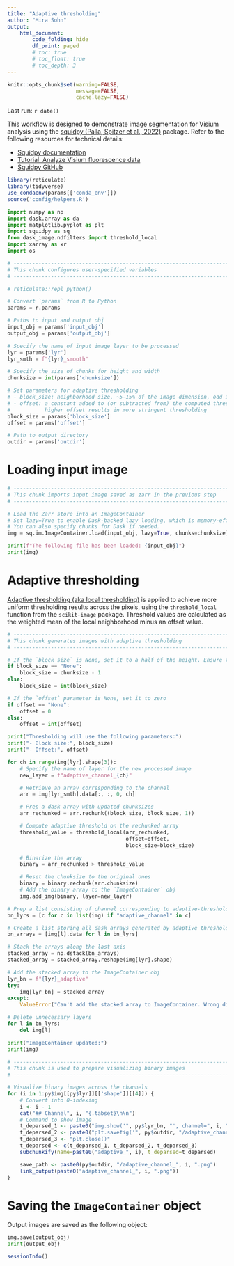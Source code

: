 ```yaml
---
title: "Adaptive thresholding"
author: "Mira Sohn"
output:
    html_document:
        code_folding: hide
        df_print: paged
        # toc: true
        # toc_float: true
        # toc_depth: 3
---
```


```r
knitr::opts_chunk$set(warning=FALSE,
                      message=FALSE,
                      cache.lazy=FALSE)
```

Last run: `r date()`

This workflow is designed to demonstrate image segmentation for Visium analysis 
using the [squidpy (Palla, Spitzer et al., 2022)](https://doi.org/10.1038/s41592-021-01358-2) package.
Refer to the following resources for technical details:

- [Squidpy documentation](https://squidpy.readthedocs.io/en/stable/index.html)
- [Tutorial: Analyze Visium fluorescence data](https://squidpy.readthedocs.io/en/stable/notebooks/tutorials/tutorial_visium_fluo.html)
- [Squidpy GitHub](https://github.com/scverse/squidpy)


```r
library(reticulate)
library(tidyverse)
use_condaenv(params[['conda_env']])
source('config/helpers.R')
```

```python
import numpy as np
import dask.array as da
import matplotlib.pyplot as plt
import squidpy as sq
from dask_image.ndfilters import threshold_local
import xarray as xr
import os
```

```python
# ------------------------------------------------------------------------------
# This chunk configures user-specified variables
# ------------------------------------------------------------------------------

# reticulate::repl_python()

# Convert `params` from R to Python
params = r.params

# Paths to input and output obj
input_obj = params['input_obj']
output_obj = params['output_obj']

# Specify the name of input image layer to be processed
lyr = params['lyr']
lyr_smth = f"{lyr}_smooth"

# Specify the size of chunks for height and width
chunksize = int(params['chunksize'])

# Set parameters for adaptive thresholding
# - block_size: neighborhood size, ~5–15% of the image dimension, odd integer.
# - offset: a constant added to (or subtracted from) the computed threshold (set to 0 by default)
#           higher offset results in more stringent thresholding
block_size = params['block_size']
offset = params['offset']

# Path to output directory
outdir = params['outdir']
```

# Loading input image

```python

# ------------------------------------------------------------------------------
# This chunk imports input image saved as zarr in the previous step
# ------------------------------------------------------------------------------

# Load the Zarr store into an ImageContainer
# Set lazy=True to enable Dask-backed lazy loading, which is memory-efficient for large images.
# You can also specify chunks for Dask if needed.
img = sq.im.ImageContainer.load(input_obj, lazy=True, chunks=chunksize)

print(f"The following file has been loaded: {input_obj}")
print(img)
```


# Adaptive thresholding {.tabset}

[Adaptive thresholding (aka local thresholding)](https://scikit-image.org/docs/0.25.x/auto_examples/applications/plot_thresholding_guide.html#local-thresholding) 
is applied to achieve more uniform thresholding results across the pixels,
using the `threshold_local` function from the `scikit-image` package. Threshold values are
calculated as the weighted mean of the local neighborhood minus an offset value.

```python

# --------------------------------------------------------------------------------
# This chunk generates images with adaptive thresholding
# --------------------------------------------------------------------------------

# If the `block_size` is None, set it to a half of the height. Ensure to have it being an add number. 
if block_size == "None":
    block_size = chunksize - 1
else:
    block_size = int(block_size)

# If the `offset` parameter is None, set it to zero
if offset == "None":
    offset = 0
else:
    offset = int(offset)

print("Thresholding will use the following parameters:")
print("- Block size:", block_size)
print("- Offset:", offset)

for ch in range(img[lyr].shape[3]):
    # Specify the name of layer for the new processed image
    new_layer = f"adaptive_channel_{ch}"

    # Retrieve an array corresponding to the channel
    arr = img[lyr_smth].data[:, :, 0, ch]

    # Prep a dask array with updated chunksizes
    arr_rechunked = arr.rechunk((block_size, block_size, 1))

    # Compute adaptive threshold on the rechunked array
    threshold_value = threshold_local(arr_rechunked, 
                                      offset=offset,
                                      block_size=block_size)

    # Binarize the array
    binary = arr_rechunked > threshold_value

    # Reset the chunksize to the original ones
    binary = binary.rechunk(arr.chunksize)
    # Add the binary array to the `ImageContainer` obj
    img.add_img(binary, layer=new_layer)

# Prep a list consisting of channel corresponding to adaptive-thresholded images
bn_lyrs = [c for c in list(img) if "adaptive_channel" in c]

# Create a list storing all dask arrays generated by adaptive thresholding
bn_arrays = [img[l].data for l in bn_lyrs]

# Stack the arrays along the last axis
stacked_array = np.dstack(bn_arrays)
stacked_array = stacked_array.reshape(img[lyr].shape)

# Add the stacked array to the ImageContainer obj
lyr_bn = f"{lyr}_adaptive"
try:
    img[lyr_bn] = stacked_array
except:
    ValueError("Can't add the stacked array to ImageContainer. Wrong dimension!")

# Delete unnecessary layers
for l in bn_lyrs:
    del img[l]

print("ImageContainer updated:")
print(img)

```


```r

# ------------------------------------------------------------------------------
# This chunk is used to prepare visualizing binary images
# ------------------------------------------------------------------------------

# Visualize binary images across the channels
for (i in 1:py$img[[py$lyr]][['shape']][[4]]) {
    # Convert into 0-indexing
    i <- i - 1
    cat("## Channel", i, "{.tabset}\n\n")
    # Command to show image
    t_deparsed_1 <- paste0("img.show('", py$lyr_bn, "', channel=", i, ", cmap='gray')")
    t_deparsed_2 <- paste0("plt.savefig('", py$outdir, "/adaptive_channel_", i,  ".png', dpi=1000)")
    t_deparsed_3 <- "plt.close()"
    t_deparsed <- c(t_deparsed_1, t_deparsed_2, t_deparsed_3)
    subchunkify(name=paste0("adaptive_", i), t_deparsed=t_deparsed)

    save_path <- paste0(py$outdir, "/adaptive_channel_", i, ".png")
    link_output(paste0("adaptive_channel_", i, ".png"))
}

```

# Saving the `ImageContainer` object

Output images are saved as the following object:

```python
img.save(output_obj)
print(output_obj)
```


```r
sessionInfo()
```

